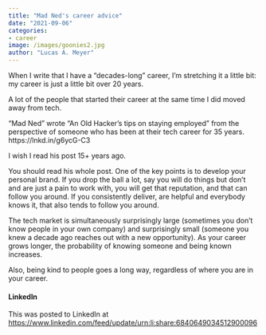 ```yaml
---
title: "Mad Ned's career advice"
date: "2021-09-06"
categories: 
- career
image: /images/goonies2.jpg
author: "Lucas A. Meyer"
---
```


When I write that I have a "decades-long" career, I'm stretching it a little bit: my career is just a little bit over 20 years. 

A lot of the people that started their career at the same time I did moved away from tech. 

"Mad Ned" wrote "An Old Hacker's tips on staying employed" from the perspective of someone who has been at their tech career for 35 years.
https://lnkd.in/g6ycG-C3 

I wish I read his post 15+ years ago. 

You should read his whole post. One of the key points is to develop your personal brand. If you drop the ball a lot, say you will do things but don't and are just a pain to work with, you will get that reputation, and that can follow you around. If you consistently deliver, are helpful and everybody knows it, that also tends to follow you around. 

The tech market is simultaneously surprisingly large (sometimes you don't know people in your own company) and surprisingly small (someone you knew a decade ago reaches out with a new opportunity). As your career grows longer, the probability of knowing someone and being known increases.

Also, being kind to people goes a long way, regardless of where you are in your career.

#### LinkedIn

This was posted to LinkedIn at <https://www.linkedin.com/feed/update/urn:li:share:6840649034512900096>

